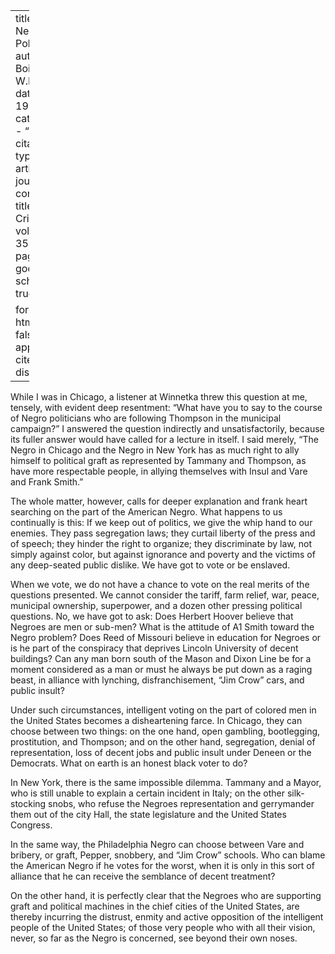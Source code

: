 
---
title: 'The Negro Politician'
author: Du Bois, W.E.B.
date: May 1928
categories: 
  - ""
citation: 
  type: article-journal
  container-title: The Crisis
  volume: 35
  issue: 5
  page: 168
google-scholar: true

format:
  html:
    toc: false
    appendix-cite-as: display
---



While I was in Chicago, a listener at Winnetka threw this question at
me, tensely, with evident deep resentment: "What have you to say to the
course of Negro politicians who are following Thompson in the municipal
campaign?" I answered the question indirectly and unsatisfactorily,
because its fuller answer would have called for a lecture in itself. I
said merely, "The Negro in Chicago and the Negro in New York has as
much right to ally himself to political graft as represented by Tammany
and Thompson, as have more respectable people, in allying themselves with
Insul and Vare and Frank Smith."

The whole matter, however, calls for deeper explanation and frank heart
searching on the part of the American Negro. What happens to us
continually is this: If we keep out of politics, we give the whip hand
to our enemies. They pass segregation laws; they curtail liberty of the
press and of speech; they hinder the right to organize; they
discriminate by law, not simply against color, but against ignorance and
poverty and the victims of any deep-seated public dislike. We have got
to vote or be enslaved.

When we vote, we do not have a chance to vote on the real merits of the
questions presented. We cannot consider the tariff, farm relief, war,
peace, municipal ownership, superpower, and a dozen other pressing
political questions. No, we have got to ask: Does Herbert Hoover believe
that Negroes are men or sub-men? What is the attitude of A1 Smith toward
the Negro problem? Does Reed of Missouri believe in education for
Negroes or is he part of the conspiracy that deprives Lincoln University
of decent buildings? Can any man born south of the Mason and Dixon Line
be for a moment considered as a man or must he always be put down as a
raging beast, in alliance with lynching, disfranchisement, "Jim Crow"
cars, and public insult?

Under such circumstances, intelligent voting on the part of colored men
in the United States becomes a disheartening farce. In Chicago, they can
choose between two things: on the one hand, open gambling, bootlegging,
prostitution, and Thompson; and on the other hand, segregation, denial
of representation, loss of decent jobs and public insult under Deneen or
the Democrats. What on earth is an honest black voter to do?

In New York, there is the same impossible dilemma. Tammany and a Mayor,
who is still unable to explain a certain incident in Italy; on the other
silk-stocking snobs, who refuse the Negroes representation and
gerrymander them out of the city Hall, the state
legislature and the United States Congress.

In the same way, the Philadelphia Negro can choose between Vare and
bribery, or graft, Pepper, snobbery, and "Jim Crow" schools.
Who can blame the American Negro if he votes for the worst, when it is
only in this sort of alliance that he can receive the semblance of
decent treatment?

On the other hand, it is perfectly clear that the Negroes who are
supporting graft and political machines in the chief cities of the
United States, are thereby incurring the distrust, enmity and active
opposition of the intelligent people of the United States; of those very
people who with all their vision, never, so far as the Negro is
concerned, see beyond their own noses.

